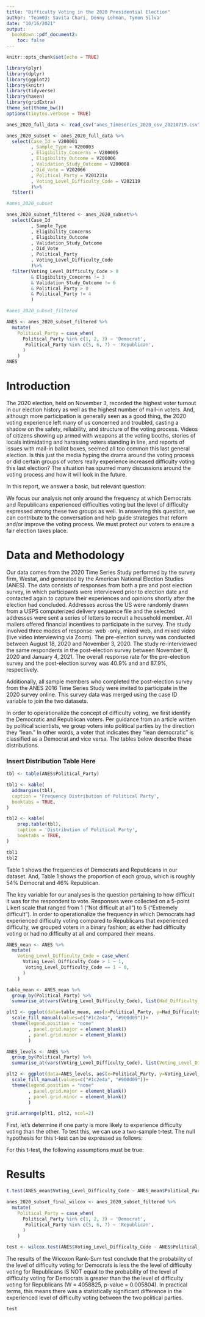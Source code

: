 ```yaml
---
title: "Difficulty Voting in the 2020 Presidential Election"
author: 'Team03: Savita Chari, Denny Lehman, Tymon Silva'
date: "10/16/2021"
output:
  bookdown::pdf_document2: 
    toc: false
---
```


```r
knitr::opts_chunk$set(echo = TRUE)
```

```r
library(plyr)
library(dplyr)
library(ggplot2) 
library(knitr)
library(tidyverse) 
library(haven)
library(gridExtra)
theme_set(theme_bw())
options(tinytex.verbose = TRUE)
```

```r
anes_2020_full_data <- read_csv("anes_timeseries_2020_csv_20210719.csv")
```

```r
anes_2020_subset <- anes_2020_full_data %>%
  select(Case_Id = V200001
         , Sample_Type = V200003
         , Eligibility_Concerns = V200005
         , Eligibility_Outcome = V200006
         , Validation_Study_Outcome = V200008
         , Did_Vote = V202066
         , Political_Party = V201231x
         , Voting_Level_Difficulty_Code = V202119
         )%>%
  filter()

#anes_2020_subset
```

```r
anes_2020_subset_filtered <- anes_2020_subset%>%
  select(Case_Id
         , Sample_Type
         , Eligibility_Concerns
         , Eligibility_Outcome
         , Validation_Study_Outcome
         , Did_Vote
         , Political_Party
         , Voting_Level_Difficulty_Code
         )%>%
  filter(Voting_Level_Difficulty_Code > 0 
         & Eligibility_Concerns != 3
         & Validation_Study_Outcome != 6
         & Political_Party > 0
         & Political_Party != 4
         )

#anes_2020_subset_filtered
```

```r
ANES <- anes_2020_subset_filtered %>% 
  mutate(
    Political_Party = case_when(
      Political_Party %in% c(1, 2, 3) ~ 'Democrat', 
       Political_Party %in% c(5, 6, 7) ~ 'Republican',
      )
    )
ANES
```

# Introduction
The 2020 election, held on November 3, recorded the highest voter turnout in our election history as well as the highest number of mail-in voters.\footnote{https://www.newsweek.com/election-2020-voter-turnout-67-percent-highest-120-years-1544552, https://www.newsweek.com/highest-voter-turnouts-history-us-elections-1545235} And, although more participation is generally seen as a good thing, the 2020 voting experience left many of us concerned and troubled, casting a shadow on the safety, reliability, and structure of the voting process. Videos of citizens showing up armed with weapons at the voting booths, stories of locals intimidating and harassing voters standing in line, and reports of issues with mail-in ballot boxes, seemed all too common this last general election. Is this just the media hyping the drama around the voting process or did certain groups of voters really experience increased difficulty voting this last election? The situation has spurred many discussions around the voting process and how it will look in the future.

In this report, we answer a basic, but relevant question: 

\begin{quote}
  \textit{Did Democratic voters or Republican voters experience more difficulty voting in the 2020 election?}
\end{quote} 

We focus our analysis not only around the frequency at which Democrats and Republicans experienced difficulties voting but the level of difficulty expressed among these two groups as well. In answering this question, we can contribute to the conversation and help guide strategies that reform and/or improve the voting process. We must protect our voters to ensure a fair election takes place.

# Data and Methodology
Our data comes from the 2020 Time Series Study performed by the survey firm, Westat, and generated by the American National Election Studies (ANES). The data consists of responses from both a pre and post election survey, in which participants were interviewed prior to election date and contacted again to capture their experiences and opinions shortly after the election had concluded. Addresses across the US were randomly drawn from a USPS computerized delivery sequence file and the selected addresses were sent a series of letters to recruit a household member. All mailers offered financial incentives to participate in the survey. The study involved three modes of response: web -only, mixed web, and mixed video (live video interviewing via Zoom). The pre-election survey was conducted between August 18, 2020 and November 3, 2020. The study re-interviewed the same respondents  in the post-election survey between November 8, 2020 and January 4, 2021. The overall response rate for the pre-election survey and the post-election survey was 40.9% and and 87.9%, respectively.

Additionally, all sample members who completed the post-election survey from the ANES 2016 Time Series Study were invited to participate in the 2020 survey online. This survey data was merged using the case ID variable to join the two datasets.

In order to operationalize the concept of difficulty voting, we first identify the Democratic and Republican voters. Per guidance from an article written by political scientists\footnote{https://www.sciencedirect.com/journal/electoral-studies}, we group voters into political parties by the direction they "lean." In other words, a voter that indicates they "lean democratic" is classified as a Democrat and vice versa. The tables below describe these distributions.

### Insert Distribution Table Here
```r
tbl <- table(ANES$Political_Party)

tbl1 <- kable(
  addmargins(tbl),
  caption = 'Frequency Distribution of Political Party', 
  booktabs = TRUE,
)

tbl2 <- kable(
    prop.table(tbl),
    caption = 'Distribution of Political Party', 
    booktabs = TRUE, 
)

tbl1
tbl2

```

Table 1 shows the frequencies of Democrats and Republicans in our dataset. And, Table 1 shows the proportion of each group, which is roughly 54% Democrat and 46% Republican.

The key variable for our analyses is the question pertaining to how difficult it was for the respondent to vote. Responses were collected on a 5-point Likert scale that ranged from 1 ("Not difficult at all") to 5 ("Extremely difficult"). In order to operationalize the frequency in which Democrats had experienced difficulty voting compared to Republicans that experienced difficulty, we grouped voters in a binary fashion; as either had difficulty voting or had no difficulty at all and compared their means. 

```r
ANES_mean <- ANES %>%
  mutate(
    Voting_Level_Difficulty_Code = case_when(
      Voting_Level_Difficulty_Code > 1 ~ 1, 
       Voting_Level_Difficulty_Code == 1 ~ 0,
      )
    )

table_mean <- ANES_mean %>%
  group_by(Political_Party) %>%
  summarise_at(vars(Voting_Level_Difficulty_Code), list(Had_Difficulty_Voting_Mean = mean))

plt1 <- ggplot(data=table_mean, aes(x=Political_Party, y=Had_Difficulty_Voting_Mean, fill=Political_Party))+   geom_bar(stat="identity")+
  scale_fill_manual(values=c("#1c2e4a", "#900d09"))+
  theme(legend.position = "none"
        , panel.grid.major = element_blank()
        , panel.grid.minor = element_blank()
        )

```

```r
ANES_levels <- ANES %>%
  group_by(Political_Party) %>%
  summarise_at(vars(Voting_Level_Difficulty_Code), list(Voting_Level_Difficulty_Code = mean))

plt2 <- ggplot(data=ANES_levels, aes(x=Political_Party, y=Voting_Level_Difficulty_Code, fill=Political_Party))+   geom_bar(stat="identity")+
  scale_fill_manual(values=c("#1c2e4a", "#900d09"))+
  theme(legend.position = "none"
        , panel.grid.major = element_blank()
        , panel.grid.minor = element_blank()
        )
```

```r
grid.arrange(plt1, plt2, ncol=2)

```

First, let's determine if one party is more likely to experience difficulty voting than the other. To test this, we can use a two-sample t-test. The null hypothesis for this t-test can be expressed as follows:

\begin{quote}

\textbf{Null Hypothesis:} \textit{The probability that a Democratic voter experiences some difficulty during their voting process is equal to the probability that a Repoblican voter experiences some difficulty during their voting process.}

\end{quote}

For this t-test, the following assumptions must be true:

\begin{enumerate}
  \item \textbf{i.i.d. data}  First, data must be generated via an iid process (Independent and Identically Distributed). The ANES 2020 survey merged in data from a panel, which was comprised of participants in the ANES 2016 survey. This is definitely a concern when validating that the data to be identically distributed, since the year in which these surveys were administered differs greatly. However, for the purposes of this study, we will assume the impact of this possible violation is negligible. 

  \item \textbf{Metric scale}  Even though our raw data includes ordinal variables, we have transformed them to binary form.  A binary variable qualifies as metric as there is only a single interval, which goes from zero to 1.
  
  \item \textbf{Sufficient normality} The small number of new voters can be understood as a positive skew in our turnout variable (skewness = `r round(skewness(anes$new_voter),2)`).  Nevertheless, the large sample size suggests that the sampling distribution of the statistic should be approximately normal via the Central Limit Theorem. 
\end{enumerate}
# Results
```r

t.test(ANES_mean$Voting_Level_Difficulty_Code ~ ANES_mean$Political_Party)

```



```r
anes_2020_subset_final_wilcox <- anes_2020_subset_filtered %>% 
  mutate(
    Political_Party = case_when(
      Political_Party %in% c(1, 2, 3) ~ 'Democrat', 
       Political_Party %in% c(5, 6, 7) ~ 'Republican',
      )
    )
```

```r
test <- wilcox.test(ANES$Voting_Level_Difficulty_Code ~ ANES$Political_Party)
```

The results of the Wicoxon Rank-Sum test conclude that the probability of the level of difficulty voting for Democrats is less the the level of difficulty voting for Republicans IS NOT equal to the probability of the level of difficulty voting for Democrats is greater than the the level of difficulty voting for Republicans (W = 4058825, p-value = 0.005804). In practical terms, this means there was a statistically significant difference in the experienced level of difficulty voting between the two political parties. 

```r
test
```